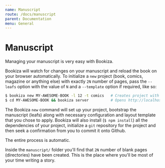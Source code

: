 ```yaml
---
name: Manuscript
route: /docs/manuscript
parent: Documentation
menu: General
---
```


# Manuscript

Managing your manuscript is very easy with Bookiza.

Bookiza will watch for changes on your manuscript and reload the book on your browser automatically. To initialize a `new` project (book, comics, magazine or anything else) with exactly `2N` number of pages, pass the `--leafs` option with the value of `N` and a `--template` option if required, like so:


```bash
$ bookiza new MY-AWESOME-BOOK -l 12 -t comics   # Creates project with 24 pages (12 leafs) inside `manuscript/`.
$ cd MY-AWESOME-BOOK && bookiza server          # Opens http://localhost:4567 on your browser!
```

The Bookiza `new` command will set up your project, bootstrap the manuscript (leafs) along with necessary configuration and layout template that you chose to apply. Bookiza will also install (`$ npm install`) all the dependencies of your project, initialize a `git` repository for the project and then seek a confirmation from you to commit it onto Github.

The entire process is automatic.

Inside the `manuscript/` folder you'll find that `2N` number of blank pages (directories) have been created. This is the place where you'll be most of your time writing a story.
